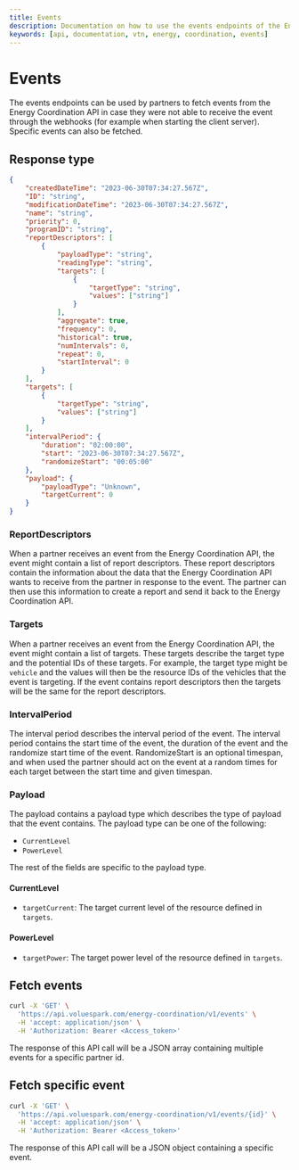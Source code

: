 ```yaml
---
title: Events
description: Documentation on how to use the events endpoints of the Energy Coordination API.
keywords: [api, documentation, vtn, energy, coordination, events]
---
```


# Events

The events endpoints can be used by partners to fetch events from the Energy Coordination API in case they were not able to receive the event through the webhooks (for example when starting the client server). Specific events can also be fetched.

## Response type

```json
{
    "createdDateTime": "2023-06-30T07:34:27.567Z",
    "ID": "string",
    "modificationDateTime": "2023-06-30T07:34:27.567Z",
    "name": "string",
    "priority": 0,
    "programID": "string",
    "reportDescriptors": [
        {
            "payloadType": "string",
            "readingType": "string",
            "targets": [
                {
                    "targetType": "string",
                    "values": ["string"]
                }
            ],
            "aggregate": true,
            "frequency": 0,
            "historical": true,
            "numIntervals": 0,
            "repeat": 0,
            "startInterval": 0
        }
    ],
    "targets": [
        {
            "targetType": "string",
            "values": ["string"]
        }
    ],
    "intervalPeriod": {
        "duration": "02:00:00",
        "start": "2023-06-30T07:34:27.567Z",
        "randomizeStart": "00:05:00"
    },
    "payload": {
        "payloadType": "Unknown",
        "targetCurrent": 0
    }
}
```

### ReportDescriptors

When a partner receives an event from the Energy Coordination API, the event might contain a list of report descriptors. These report descriptors contain the information about the data that the Energy Coordination API wants to receive from the partner in response to the event. The partner can then use this information to create a report and send it back to the Energy Coordination API.

### Targets

When a partner receives an event from the Energy Coordination API, the event might contain a list of targets. These targets describe the target type and the potential IDs of these targets. For example, the target type might be `vehicle` and the values will then be the resource IDs of the vehicles that the event is targeting. If the event contains report descriptors then the targets will be the same for the report descriptors.

### IntervalPeriod

The interval period describes the interval period of the event. The interval period contains the start time of the event, the duration of the event and the randomize start time of the event. RandomizeStart is an optional timespan, and when used the partner should act on the event at a random times for each target between the start time and given timespan.

### Payload

The payload contains a payload type which describes the type of payload that the event contains. The payload type can be one of the following:

-   `CurrentLevel`
-   `PowerLevel`

The rest of the fields are specific to the payload type.

#### CurrentLevel

-   `targetCurrent`: The target current level of the resource defined in `targets`.

#### PowerLevel

-   `targetPower`: The target power level of the resource defined in `targets`.

## Fetch events

```bash
curl -X 'GET' \
  'https://api.voluespark.com/energy-coordination/v1/events' \
  -H 'accept: application/json' \
  -H 'Authorization: Bearer <Access_token>'
```

The response of this API call will be a JSON array containing multiple events for a specific partner id.

## Fetch specific event

```bash
curl -X 'GET' \
  'https://api.voluespark.com/energy-coordination/v1/events/{id}' \
  -H 'accept: application/json' \
  -H 'Authorization: Bearer <Access_token>'
```

The response of this API call will be a JSON object containing a specific event.
